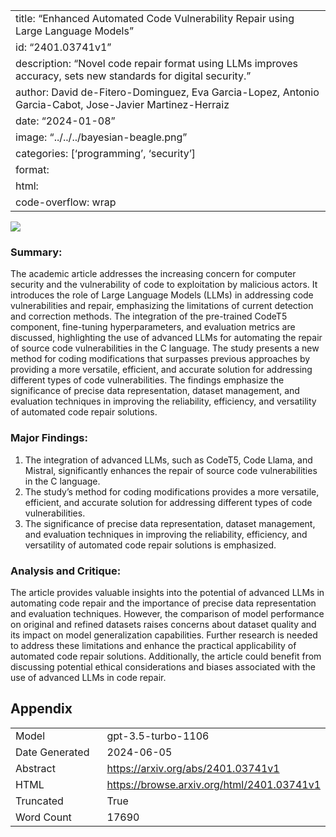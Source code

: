 
---
title: "Enhanced Automated Code Vulnerability Repair using Large Language Models"
id: "2401.03741v1"
description: "Novel code repair format using LLMs improves accuracy, sets new standards for digital security."
author: David de-Fitero-Dominguez, Eva Garcia-Lopez, Antonio Garcia-Cabot, Jose-Javier Martinez-Herraiz
date: "2024-01-08"
image: "../../../bayesian-beagle.png"
categories: ['programming', 'security']
format:
  html:
    code-overflow: wrap
---

![](../../../bayesian-beagle.png)

### Summary:

The academic article addresses the increasing concern for computer security and the vulnerability of code to exploitation by malicious actors. It introduces the role of Large Language Models (LLMs) in addressing code vulnerabilities and repair, emphasizing the limitations of current detection and correction methods. The integration of the pre-trained CodeT5 component, fine-tuning hyperparameters, and evaluation metrics are discussed, highlighting the use of advanced LLMs for automating the repair of source code vulnerabilities in the C language. The study presents a new method for coding modifications that surpasses previous approaches by providing a more versatile, efficient, and accurate solution for addressing different types of code vulnerabilities. The findings emphasize the significance of precise data representation, dataset management, and evaluation techniques in improving the reliability, efficiency, and versatility of automated code repair solutions.

### Major Findings:
1. The integration of advanced LLMs, such as CodeT5, Code Llama, and Mistral, significantly enhances the repair of source code vulnerabilities in the C language.
2. The study's method for coding modifications provides a more versatile, efficient, and accurate solution for addressing different types of code vulnerabilities.
3. The significance of precise data representation, dataset management, and evaluation techniques in improving the reliability, efficiency, and versatility of automated code repair solutions is emphasized.

### Analysis and Critique:
The article provides valuable insights into the potential of advanced LLMs in automating code repair and the importance of precise data representation and evaluation techniques. However, the comparison of model performance on original and refined datasets raises concerns about dataset quality and its impact on model generalization capabilities. Further research is needed to address these limitations and enhance the practical applicability of automated code repair solutions. Additionally, the article could benefit from discussing potential ethical considerations and biases associated with the use of advanced LLMs in code repair.

## Appendix

|          |          |
|----------|----------|
| Model     | gpt-3.5-turbo-1106       |
| Date Generated     | 2024-06-05       |
| Abstract | [https://arxiv.org/abs/2401.03741v1](https://arxiv.org/abs/2401.03741v1)        |
| HTML     | [https://browse.arxiv.org/html/2401.03741v1](https://browse.arxiv.org/html/2401.03741v1)       |
| Truncated       | True       |
| Word Count       | 17690       |